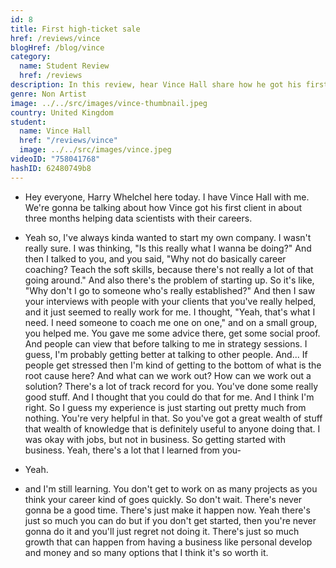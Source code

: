 ```yaml
---
id: 8
title: First high-ticket sale
href: /reviews/vince
blogHref: /blog/vince
category:
  name: Student Review
  href: /reviews
description: In this review, hear Vince Hall share how he got his first high ticket client in 3 months all while working as a data scientist.
genre: Non Artist
image: ../../src/images/vince-thumbnail.jpeg
country: United Kingdom
student:
  name: Vince Hall
  href: "/reviews/vince"
  image: ../../src/images/vince.jpeg
videoID: "758041768"
hashID: 62480749b8
---
```


- Hey everyone, Harry Whelchel here today. I have Vince Hall with me. We're gonna be talking about how Vince got his first client in about three months helping data scientists with their careers.

- Yeah so, I've always kinda wanted to start my own company. I wasn't really sure. I was thinking, "Is this really what I wanna be doing?" And then I talked to you, and you said, "Why not do basically career coaching? Teach the soft skills, because there's not really a lot of that going around." And also there's the problem of starting up. So it's like, "Why don't I go to someone who's really established?" And then I saw your interviews with people with your clients that you've really helped, and it just seemed to really work for me. I thought, "Yeah, that's what I need. I need someone to coach me one on one," and on a small group, you helped me. You gave me some advice there, get some social proof. And people can view that before talking to me in strategy sessions. I guess, I'm probably getting better at talking to other people. And... If people get stressed then I'm kind of getting to the bottom of what is the root cause here? And what can we work out? How can we work out a solution? There's a lot of track record for you. You've done some really good stuff. And I thought that you could do that for me. And I think I'm right. So I guess my experience is just starting out pretty much from nothing. You're very helpful in that. So you've got a great wealth of stuff that wealth of knowledge that is definitely useful to anyone doing that. I was okay with jobs, but not in business. So getting started with business. Yeah, there's a lot that I learned from you-

- Yeah.

- and I'm still learning. You don't get to work on as many projects as you think your career kind of goes quickly. So don't wait. There's never gonna be a good time. There's just make it happen now. Yeah there's just so much you can do but if you don't get started, then you're never gonna do it and you'll just regret not doing it. There's just so much growth that can happen from having a business like personal develop and money and so many options that I think it's so worth it.
